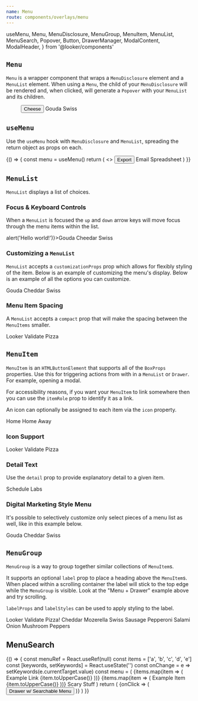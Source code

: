 ```yaml
---
name: Menu
route: components/overlays/menu
---
```


  useMenu,
  Menu,
  MenuDisclosure,
  MenuGroup,
  MenuItem,
  MenuList,
  MenuSearch,
  Popover,
  Button,
  DrawerManager,
  ModalContent,
  ModalHeader,
} from '@looker/components'

## `Menu`

<ComponentDetail of="Menu" figma="file/VyHO1Hv1XaW1v3lE9I4PVT/Menu" />

`Menu` is a wrapper component that wraps a `MenuDisclosure` element and a `MenuList` element. When using a `Menu`, the child of your `MenuDisclosure` will be rendered and, when clicked, will generate a `Popover` with your `MenuList` and its children.

<Playground>
  <Menu>
    <MenuDisclosure tooltip="Select your favorite kind">
      <Button>Cheese</Button>
    </MenuDisclosure>
    <MenuList>
      <MenuItem icon="FavoriteOutline">Gouda</MenuItem>
      <MenuItem icon="FavoriteOutline">Swiss</MenuItem>
    </MenuList>
  </Menu>
</Playground>

## `useMenu`

Use the `useMenu` hook with `MenuDisclosure` and `MenuList`, spreading the return object as props on each.

<Playground>
  {() => {
    const menu = useMenu()
    return (
      <>
        <MenuDisclosure tooltip="Select export format" {...menu}>
          <Button>Export</Button>
        </MenuDisclosure>
        <MenuList {...menu}>
          <MenuItem icon="Mail">Email</MenuItem>
          <MenuItem icon="Table">Spreadsheet</MenuItem>
        </MenuList>
      </>
    )
  }}
</Playground>

## `MenuList`

<ComponentDetail
  of="MenuList"
  figma="file/VyHO1Hv1XaW1v3lE9I4PVT/Menu"
  github="Menu/MenuList"
/>

`MenuList` displays a list of choices.

### Focus & Keyboard Controls

When a `MenuList` is focused the `up` and `down` arrow keys will move focus through the menu items within the list.

<Playground>
  <MenuList>
    <MenuItem onClick={() => alert('Hello world!')}>Gouda</MenuItem>
    <MenuItem>Cheedar</MenuItem>
    <MenuItem>Swiss</MenuItem>
  </MenuList>
</Playground>

### Customizing a `MenuList`

`MenuList` accepts a `customizationProps` prop which allows for flexibly styling of the item. Below is an example of customizing the menu's display. Below is an example of all the options you can customize.

<Playground>
  <MenuList
    customizationProps={{
      bg: palette.purple500,
      color: palette.purple200,
      fontSize: 'xlarge',
      iconColor: palette.purple300,
      iconSize: 40,
      marker: {
        color: palette.purple300,
        size: 10,
      },
      hover: {
        bg: palette.purple700,
        color: palette.white,
        iconColor: palette.purple100,
      },
      current: {
        bg: palette.purple200,
        color: palette.purple900,
        iconColor: palette.purple500,
      },
    }}
  >
    <MenuGroup>
      <MenuItem
        href="https://en.wikipedia.org/wiki/Gouda_cheese"
        itemRole="link"
        icon="Home"
      >
        Gouda
      </MenuItem>
      <MenuItem
        href="https://en.wikipedia.org/wiki/Cheddar_cheese"
        itemRole="link"
        icon="FavoriteOutline"
        current
        currentMarker
        detail="Is often orange"
      >
        Cheddar
      </MenuItem>
      <MenuItem
        itemRole="link"
        icon="Dashboard"
        href="https://en.wikipedia.org/wiki/Swiss_cheese`"
      >
        Swiss
      </MenuItem>
    </MenuGroup>
  </MenuList>
</Playground>

### Menu Item Spacing

A `MenuList` accepts a `compact` prop that will make the spacing between the `MenuItems` smaller.

<Playground>
  <MenuList compact>
    <MenuItem icon="LogoRings">Looker</MenuItem>
    <MenuItem icon="Validate">Validate</MenuItem>
    <MenuItem icon="ChartPie">Pizza</MenuItem>
  </MenuList>
</Playground>

## `MenuItem`

<ComponentDetail
  of="MenuItem"
  figma="file/VyHO1Hv1XaW1v3lE9I4PVT/Menu"
  github="Menu/MenuItem"
/>

`MenuItem` is an `HTMLButtonElement` that supports all of the `BoxProps` properties. Use this for triggering actions from with in a `MenuList` or `Drawer`. For example, opening a modal.

For accessibility reasons, if you want your `MenuItem` to link somewhere then you can use the `itemRole` prop to identify it as a link.

An icon can optionally be assigned to each item via the `icon` property.

<Playground>
  <MenuList>
    <MenuItem>Home</MenuItem>
    <MenuItem icon="Home">Home</MenuItem>
    <MenuItem
      itemRole="link"
      target="_blank"
      icon="Public"
      href="https://google.com"
    >
      Away
    </MenuItem>
  </MenuList>
</Playground>

### Icon Support

<Playground>
  <MenuList>
    <MenuItem icon="LogoRings">Looker</MenuItem>
    <MenuItem icon="Validate">Validate</MenuItem>
    <MenuItem icon="ChartPie">Pizza</MenuItem>
  </MenuList>
</Playground>

### Detail Text

Use the `detail` prop to provide explanatory detail to a given item.

<Playground>
  <React.Fragment>
    <MenuItem detail="Get regular updates">Schedule</MenuItem>
    <MenuItem icon="Beaker" detail="Try the newest toys!">
      Labs
    </MenuItem>
  </React.Fragment>
</Playground>

### Digital Marketing Style Menu

It's possible to selectively customize only select pieces of a menu list as well, like in this example below.

<Playground>
  <MenuList
    customizationProps={{
      bg: palette.charcoal100,
      iconColor: palette.charcoal800,
      current: {
        bg: palette.charcoal200,
        iconColor: palette.purple500,
      },
      hover: {
        iconColor: palette.purple500,
      },
    }}
  >
    <MenuGroup label="GOOGLE ADS" labelProps={{ bg: palette.charcoal100 }}>
      <MenuItem icon="Home">Gouda</MenuItem>
      <MenuItem icon="FavoriteOutline" current detail="Is often orange">
        Cheddar
      </MenuItem>
      <MenuItem icon="Dashboard">Swiss</MenuItem>
    </MenuGroup>
  </MenuList>
</Playground>

## `MenuGroup`

<ComponentDetail
  of="MenuGroup"
  figma="file/VyHO1Hv1XaW1v3lE9I4PVT/Menu"
  github="Menu/MenuGroup"
/>

`MenuGroup` is a way to group together similar collections of `MenuItem`s.

It supports an optional `label` prop to place a heading above the `MenuItem`s. When placed within a scrolling container the label will stick to the top edge while the `MenuGroup` is visible. Look at the "Menu + Drawer" example above and try scrolling.

`labelProps` and `labelStyles` can be used to apply styling to the label.

<Playground>
  <MenuList>
    <MenuGroup>
      <MenuItem icon="LogoRings">Looker</MenuItem>
      <MenuItem icon="Validate">Validate</MenuItem>
      <MenuItem icon="ChartPie">Pizza!</MenuItem>
    </MenuGroup>
    <MenuGroup label="Cheeses">
      <MenuItem icon="FavoriteOutline">Cheddar</MenuItem>
      <MenuItem icon="FavoriteOutline">Mozerella</MenuItem>
      <MenuItem icon="FavoriteOutline">Swiss</MenuItem>
    </MenuGroup>
    <MenuGroup label="Meats">
      <MenuItem icon="FavoriteOutline">Sausage</MenuItem>
      <MenuItem icon="FavoriteOutline">Pepperoni</MenuItem>
      <MenuItem icon="FavoriteOutline">Salami</MenuItem>
    </MenuGroup>
    <MenuGroup label="Vegetables">
      <MenuItem icon="FavoriteOutline">Onion</MenuItem>
      <MenuItem icon="FavoriteOutline">Mushroom</MenuItem>
      <MenuItem icon="FavoriteOutline">Peppers</MenuItem>
    </MenuGroup>
  </MenuList>
</Playground>

## MenuSearch

<ComponentDetail
  of="MenuSearch"
  figma="file/VyHO1Hv1XaW1v3lE9I4PVT/Menu"
  github="Menu/MenuSearch"
  feedbackTitle="MenuSearch Component Feedback"
/>

<Playground>
  {() => {
    const menuRef = React.useRef(null)
    const items = ['a', 'b', 'c', 'd', 'e']
    const [keywords, setKeywords] = React.useState('')
    const onChange = e => setKeywords(e.currentTarget.value)
    const menu = (
      <React.Fragment>
        <MenuSearch
          placeholder="Filter menu items"
          summary="33 matches"
          value={keywords}
          onChange={onChange}
          menuRef={menuRef}
        />
        <ModalContent innerProps={{ p: 'none' }}>
          <MenuList>
            <MenuGroup label="Spacing">
              {items.map(item => (
                <MenuItem itemRole="link" href={`#${item}`} key={item}>
                  Example Link {item.toUpperCase()}
                </MenuItem>
              ))}
            </MenuGroup>
            <MenuGroup label="Spacing">
              {items.map(item => (
                <MenuItem detail={`Detail ${item}`} key={item}>
                  Example Item {item.toUpperCase()}
                </MenuItem>
              ))}
            </MenuGroup>
            <MenuGroup>
              <MenuItem icon="Beaker">Scary Stuff</MenuItem>
            </MenuGroup>
          </MenuList>
        </ModalContent>
      </React.Fragment>
    )
    return (
      <DrawerManager content={menu}>
        {onClick => (
          <Button variant="outline" onClick={onClick} iconAfter="ArrowDropDown">
            Drawer w/ Searchable Menu
          </Button>
        )}
      </DrawerManager>
    )
  }}
</Playground>
